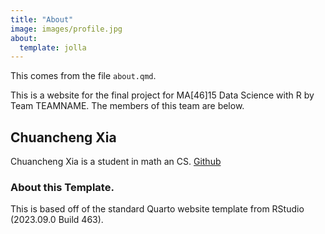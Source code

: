 ```yaml
---
title: "About"
image: images/profile.jpg
about:
  template: jolla
---
```



This comes from the file `about.qmd`.

This is a website for the final project for MA[46]15 Data Science with R by Team TEAMNAME.
The members of this team are below.


## Chuancheng Xia
Chuancheng Xia is a student in math an CS. [Github](https://github.com/jason040510)
<!-- Please leave in the information below -->

### About this Template.

This is based off of the standard Quarto website template from RStudio (2023.09.0 Build 463).
